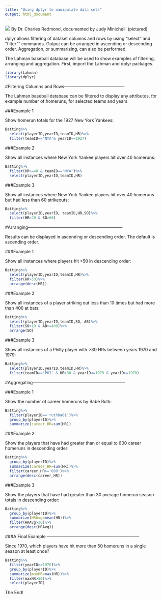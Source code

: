 ```yaml
---
title: "Using dplyr to manipulate data sets"
output: html_document
---
```

![](MyPic.jpg)
By Dr. Charles Redmond, documented by Judy Minichelli (pictured)

dplyr allows filtering of dataset columns and rows by using "select" and "filter"" commands.  Output can be arranged in ascending or descending order.  Aggregation, or summarizing, can also be performed.  

The Lahman baseball database will be used to show examples of filtering, arranging and aggregation.  First, import the Lahman and dplyr packages.

```r
library(Lahman)
library(dplyr)
```

#Filtering Columns and Rows------------------------------------------

The Lahman baseball database can be filtered to display any attributes, for example number of homeruns, for selected teams and years. 

###Example 1

Show homerun totals for the 1927 New York Yankees:

```r
Batting%>%
  select(playerID,yearID,teamID,HR)%>%
  filter(teamID=='NYA'& yearID==1927)
```

###Example 2

Show all instances where New York Yankee players hit over 40 homeruns:

```r
Batting%>%
  filter(HR>=40 & teamID=='NYA')%>%
  select(playerID,yearID,teamID,HR)
```

###Example 3

Show all instances where New York Yankee players hit over 40 homeruns but had less than 60 strikeouts:

```r
Batting%>%
  select(playerID,yearID, teamID,HR,SO)%>%
  filter(HR>40 & SO>60)
```

#Arranging------------------------------------------------------------------ 

Results can be displayed in ascending or descending order.  The default is ascending order.

###Example 1

Show all instances where players hit >50 in descending order:  

```r
Batting%>%
  select(playerID,yearID,teamID,HR)%>%
  filter(HR>50)%>%
  arrange(desc(HR)) 
```

###Example 2

Show all instances of a player striking out less than 10 times but had more than 400 at bats:

```r
Batting%>%
  select(playerID,yearID,teamID,SO, AB)%>%
  filter(SO<10 & AB>=400)%>%
  arrange(SO)
```

###Example 3

Show all instances of a Philly player with >30 HRs between years 1970 and 1979:

```r
Batting%>%
  select(playerID,yearID,teamID,HR)%>%
  filter(teamID=='PHI' & HR>30 & yearID<=1979 & yearID>=1970)
```

#Aggregating-----------------------------------------------------------------

###Example 1

Show the number of career homeruns by Babe Ruth:

```r
Batting%>%
  filter(playerID=='ruthba01')%>%
  group_by(playerID)%>%
  summarize(career_HR=sum(HR)) 
```

###Example 2

Show the players that have had greater than or equal to 600 career homeruns in descending order:

```r
Batting%>%
  group_by(playerID)%>%
  summarize(career_HR=sum(HR))%>%
  filter(career_HR>='600')%>%
  arrange(desc(career_HR))
```

###Example 3

Show the players that have had greater than 30 average homerun season totals in descending order:

```r
Batting%>%
  group_by(playerID)%>%
  summarize(HRAvg=mean(HR))%>%
  filter(HRAvg>30)%>%
  arrange(desc(HRAvg))
```

###A Final Example -----------------------------------------------------------------

Since 1970, which players have hit more than 50 homeruns in a single season at least once?

```r
Batting%>%
  filter(yearID>=1970)%>%
  group_by(playerID)%>%
  summarize(maxHR=max(HR))%>%
  filter(maxHR>50)%>%
  select(playerID)
```

The End!
